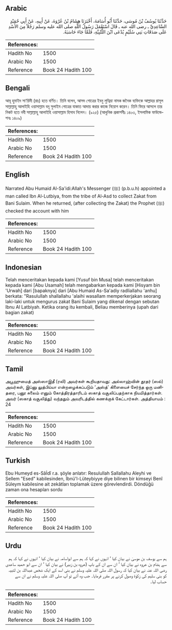 ## Arabic


<div dir="rtl" lang="ar" style={{fontSize:'larger',backgroundColor:'#f8f9fa',padding:20}}>
حَدَّثَنَا يُوسُفُ بْنُ مُوسَى، حَدَّثَنَا أَبُو أُسَامَةَ، أَخْبَرَنَا هِشَامُ بْنُ عُرْوَةَ، عَنْ أَبِيهِ، عَنْ أَبِي حُمَيْدٍ السَّاعِدِيِّ ـ رضى الله عنه ـ قَالَ اسْتَعْمَلَ رَسُولُ اللَّهِ صلى الله عليه وسلم رَجُلاً مِنَ الأَسْدِ عَلَى صَدَقَاتِ بَنِي سُلَيْمٍ يُدْعَى ابْنَ اللُّتْبِيَّةِ، فَلَمَّا جَاءَ حَاسَبَهُ‏.‏
</div>
<div style={{backgroundColor:'#f8f9fa',padding:20, marginBottom: 10}}><table> <thead> <tr> <th>References:</th> <th></th> </tr> </thead> <tbody><tr><td>Hadith No</td><td>1500</td></tr><tr><td>Arabic No</td><td>1500</td></tr><tr><td>Reference</td><td>Book 24 Hadith 100</td></tr></tbody></table></div>

## Bengali


<div dir="ltr" lang="bn" style={{fontSize:'larger',backgroundColor:'#f8f9fa',padding:20}}>
আবূ হুমাইদ সা‘য়িদী (রাঃ) হতে বর্ণিত। তিনি বলেন, আসদ গোত্রের ইবনু লুত্বিয়া নামক জনৈক ব্যক্তিকে আল্লাহর রাসূল সাল্লাল্লাহু আলাইহি ওয়াসাল্লাম বনূ সুলাইম গোত্রের যাকাত আদায় করার কাজে নিয়োগ করেন। তিনি ফিরে আসলে তার নিকট হতে নবী সাল্লাল্লাহু আলাইহি ওয়াসাল্লাম হিসাব নিলেন। (৯২৫) (আধুনিক প্রকাশনীঃ ১৪০৩, ইসলামিক ফাউন্ডেশনঃ ১৪০৯)
</div>
<div style={{backgroundColor:'#f8f9fa',padding:20, marginBottom: 10}}><table> <thead> <tr> <th>References:</th> <th></th> </tr> </thead> <tbody><tr><td>Hadith No</td><td>1500</td></tr><tr><td>Arabic No</td><td>1500</td></tr><tr><td>Reference</td><td>Book 24 Hadith 100</td></tr></tbody></table></div>

## English


<div dir="ltr" lang="en" style={{fontSize:'larger',backgroundColor:'#f8f9fa',padding:20}}>
Narrated Abu Humaid Al-Sa'idi:Allah's Messenger (ﷺ) (p.b.u.h) appointed a man called Ibn Al-Lutbiya, from the tribe of Al-Asd to collect Zakat from Bani Sulaim. When he returned, (after collecting the Zakat) the Prophet (ﷺ) checked the account with him
</div>
<div style={{backgroundColor:'#f8f9fa',padding:20, marginBottom: 10}}><table> <thead> <tr> <th>References:</th> <th></th> </tr> </thead> <tbody><tr><td>Hadith No</td><td>1500</td></tr><tr><td>Arabic No</td><td>1500</td></tr><tr><td>Reference</td><td>Book 24 Hadith 100</td></tr></tbody></table></div>

## Indonesian


<div dir="ltr" lang="id" style={{fontSize:'larger',backgroundColor:'#f8f9fa',padding:20}}>
Telah menceritakan kepada kami [Yusuf bin Musa] telah menceritakan kepada kami [Abu Usamah] telah mengabarkan kepada kami [Hisyam bin 'Urwah] dari [bapaknya] dari [Abu Humaid As-Sa'adiy radliallahu 'anhu] berkata: "Rasulullah shallallahu 'alaihi wasallam memperkerjakan seorang laki-laki untuk mengurus zakat Bani Sulaim yang dikenal dengan sebutan Ibnu Al Latbiyah. Ketika orang itu kembali, Beliau memberinya (upah dari bagian zakat)
</div>
<div style={{backgroundColor:'#f8f9fa',padding:20, marginBottom: 10}}><table> <thead> <tr> <th>References:</th> <th></th> </tr> </thead> <tbody><tr><td>Hadith No</td><td>1500</td></tr><tr><td>Arabic No</td><td>1500</td></tr><tr><td>Reference</td><td>Book 24 Hadith 100</td></tr></tbody></table></div>

## Tamil


<div dir="ltr" lang="ta" style={{fontSize:'larger',backgroundColor:'#f8f9fa',padding:20}}>
அபூஹுமைத் அஸ்ஸாஇதீ (ரலி) அவர்கள் கூறியதாவது: அல்லாஹ்வின் தூதர் (ஸல்) அவர்கள், இப்னு லுத்பிய்யா என்றழைக்கப்படும் ‘அஸ்த்’ கிளையைச் சேர்ந்த ஒரு மனிதரை, பனூ சுலைம் எனும் கோத்திரத்தாரிடம் ஸகாத் வசூலிப்பதற்காக நியமித்தார்கள். அவர் (ஸகாத் வசூலித்து) வந்ததும் அவரிடத்தில் கணக்குக் கேட்டார்கள். அத்தியாயம் : 24
</div>
<div style={{backgroundColor:'#f8f9fa',padding:20, marginBottom: 10}}><table> <thead> <tr> <th>References:</th> <th></th> </tr> </thead> <tbody><tr><td>Hadith No</td><td>1500</td></tr><tr><td>Arabic No</td><td>1500</td></tr><tr><td>Reference</td><td>Book 24 Hadith 100</td></tr></tbody></table></div>

## Turkish


<div dir="ltr" lang="tr" style={{fontSize:'larger',backgroundColor:'#f8f9fa',padding:20}}>
Ebu Humeyd es-Sâİdî r.a. şöyle anlatır: Resulullah Sallallahu Aleyhi ve Sellem "Esed" kabilesinden, İbnü'l-Lüteybiyye diye bilinen bir kimseyi Benî Süleym kabilesine ait zekâtları toplamak üzere görevlendirdi. Döndüğü zaman ona hesapları sordu
</div>
<div style={{backgroundColor:'#f8f9fa',padding:20, marginBottom: 10}}><table> <thead> <tr> <th>References:</th> <th></th> </tr> </thead> <tbody><tr><td>Hadith No</td><td>1500</td></tr><tr><td>Arabic No</td><td>1500</td></tr><tr><td>Reference</td><td>Book 24 Hadith 100</td></tr></tbody></table></div>

## Urdu


<div dir="rtl" lang="ur" style={{fontSize:'larger',backgroundColor:'#f8f9fa',padding:20}}>
ہم سے یوسف بن موسیٰ نے بیان کیا ‘ انہوں نے کہا کہ ہم سے ابواسامہ نے بیان کیا ‘ انہوں نے کہا کہ ہم سے ہشام بن عروہ نے بیان کیا ‘ ان سے ان کے باپ (عروہ بن زبیر) نے بیان کیا ‘ ان سے ابو حمید ساعدی رضی اللہ عنہ نے بیان کیا کہ رسول اللہ صلی اللہ علیہ وسلم نے بنی اسد کے ایک شخص عبداللہ بن لتبیہ کو بنی سلیم کی زکوٰۃ وصول کرنے پر مقرر فرمایا۔ جب وہ آئے تو آپ صلی اللہ علیہ وسلم نے ان سے حساب لیا۔
</div>
<div style={{backgroundColor:'#f8f9fa',padding:20, marginBottom: 10}}><table> <thead> <tr> <th>References:</th> <th></th> </tr> </thead> <tbody><tr><td>Hadith No</td><td>1500</td></tr><tr><td>Arabic No</td><td>1500</td></tr><tr><td>Reference</td><td>Book 24 Hadith 100</td></tr></tbody></table></div>